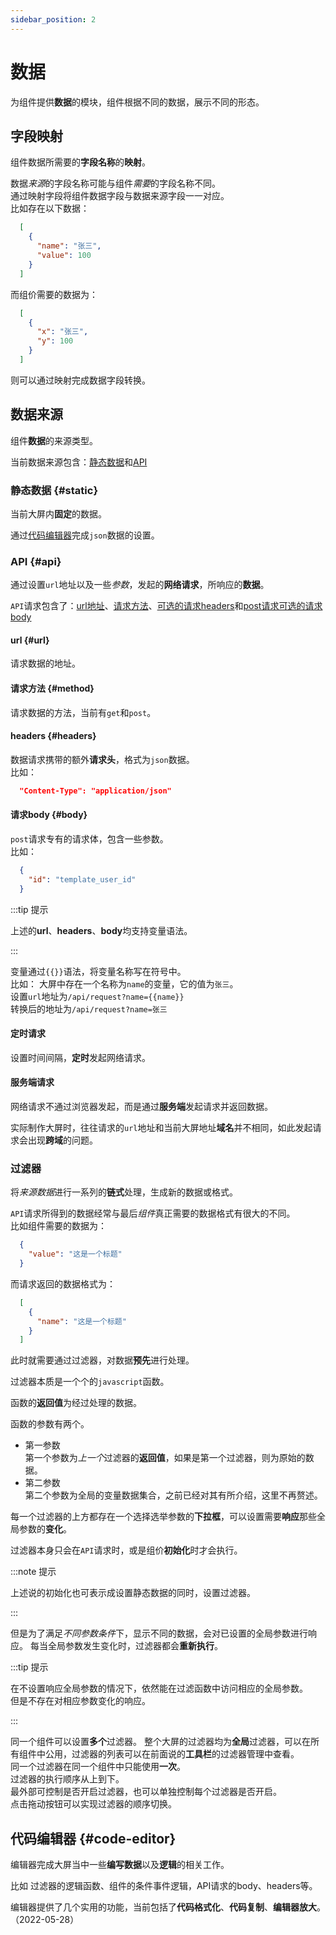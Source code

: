 ```yaml
---
sidebar_position: 2
--- 
```



# 数据  

为组件提供**数据**的模块，组件根据不同的数据，展示不同的形态。  

<ImagePreview alt="数据配置" src="/img/docs/设计器/画布/配置/组件配置/数据/data-intro.png" /> 

## 字段映射

组件数据所需要的**字段名称**的**映射**。  

数据*来源*的字段名称可能与组件*需要*的字段名称不同。   
通过映射字段将组件数据字段与数据来源字段一一对应。  
比如存在以下数据：

``` json
  [
    {
      "name": "张三",
      "value": 100 
    }
  ]
```
而组价需要的数据为：
``` json
  [
    {
      "x": "张三",
      "y": 100 
    }
  ]
```
则可以通过映射完成数据字段转换。 


## 数据来源  
  
  组件**数据**的来源类型。  

  当前数据来源包含：[静态数据](#static)和[API](#api)

### 静态数据 {#static}

  当前大屏内**固定**的数据。  

  <ImagePreview alt="静态数据" src="/img/docs/设计器/画布/配置/组件配置/数据/static-config.png" /> 

  通过[代码编辑器](#code-editor)完成`json`数据的设置。  

### API {#api}

  通过设置`url`地址以及一些*参数*，发起的**网络请求**，所响应的**数据**。  

  <ImagePreview alt="api get数据" src="/img/docs/设计器/画布/配置/组件配置/数据/api-get.png" /> 
  <ImagePreview alt="api post数据" src="/img/docs/设计器/画布/配置/组件配置/数据/api-post.png" /> 

  `API`请求包含了：[url地址](#url)、[请求方法](#method)、[可选的请求headers](#headers)和[post请求可选的请求body](#body)

#### url {#url}  

  请求数据的地址。  

#### 请求方法 {#method}  

  请求数据的方法，当前有`get`和`post`。  

#### headers {#headers}

  数据请求携带的额外**请求头**，格式为`json`数据。  
  比如：
```json
  "Content-Type": "application/json"
```

#### 请求body {#body}

  `post`请求专有的请求体，包含一些参数。  
  比如：
```json 
  {
    "id": "template_user_id"
  }
```

:::tip 提示

上述的**url**、**headers**、**body**均支持变量语法。  

:::

变量通过`{{}}`语法，将变量名称写在符号中。  
比如：
  大屏中存在一个名称为`name`的变量，它的值为`张三`。  
  设置`url`地址为`/api/request?name={{name}}`  
  转换后的地址为`/api/request?name=张三`  

#### 定时请求  

  设置时间间隔，**定时**发起网络请求。  

  <ImagePreview alt="定时请求" src="/img/docs/设计器/画布/配置/组件配置/数据/request-interval.png" /> 

#### 服务端请求  

  网络请求不通过浏览器发起，而是通过**服务端**发起请求并返回数据。  

  实际制作大屏时，往往请求的`url`地址和当前大屏地址**域名**并不相同，如此发起请求会出现**跨域**的问题。  

### 过滤器  

  将*来源数据*进行一系列的**链式**处理，生成新的数据或格式。  

  `API`请求所得到的数据经常与最后*组件*真正需要的数据格式有很大的不同。  
  比如组件需要的数据为：
``` json 
  {
    "value": "这是一个标题"
  }
```
  而请求返回的数据格式为：  
``` json 
  [
    {
      "name": "这是一个标题"
    }
  ]
```
  此时就需要通过过滤器，对数据**预先**进行处理。  

  过滤器本质是一个个的`javascript`函数。  
  <ImagePreview alt="过滤器" src="/img/docs/设计器/画布/配置/组件配置/数据/filter.png" /> 

  函数的**返回值**为经过处理的数据。  

  函数的参数有两个。  

  * 第一参数  
  第一个参数为*上一个*过滤器的**返回值**，如果是第一个过滤器，则为原始的数据。  
  * 第二参数  
  第二个参数为全局的变量数据集合，之前已经对其有所介绍，这里不再赘述。  

  每一个过滤器的上方都存在一个选择选举参数的**下拉框**，可以设置需要**响应**那些全局参数的**变化**。 

  过滤器本身只会在`API`请求时，或是组价**初始化**时才会执行。  

:::note 提示

上述说的初始化也可表示成设置静态数据的同时，设置过滤器。  

:::

  但是为了满足*不同参数条件*下，显示不同的数据，会对已设置的全局参数进行响应。 
  每当全局参数发生变化时，过滤器都会**重新执行**。 

:::tip 提示

在不设置响应全局参数的情况下，依然能在过滤函数中访问相应的全局参数。  
但是不存在对相应参数变化的响应。  

:::  

同一个组件可以设置**多个**过滤器。 
整个大屏的过滤器均为**全局**过滤器，可以在所有组件中公用，过滤器的列表可以在前面说的**工具栏**的过滤器管理中查看。   
同一个过滤器在同一个组件中只能使用**一次**。  
过滤器的执行顺序从上到下。   
最外部可控制是否开启过滤器，也可以单独控制每个过滤器是否开启。  
点击拖动按钮可以实现过滤器的顺序切换。  

## 代码编辑器 {#code-editor}

  编辑器完成大屏当中一些**编写数据**以及**逻辑**的相关工作。  
  <ImagePreview alt="过滤器" src="/img/docs/设计器/画布/配置/组件配置/数据/code-editor.png" /> 

  比如 过滤器的逻辑函数、组件的条件事件逻辑，API请求的body、headers等。  

  编辑器提供了几个实用的功能，当前包括了**代码格式化**、**代码复制**、**编辑器放大**。（2022-05-28）  
